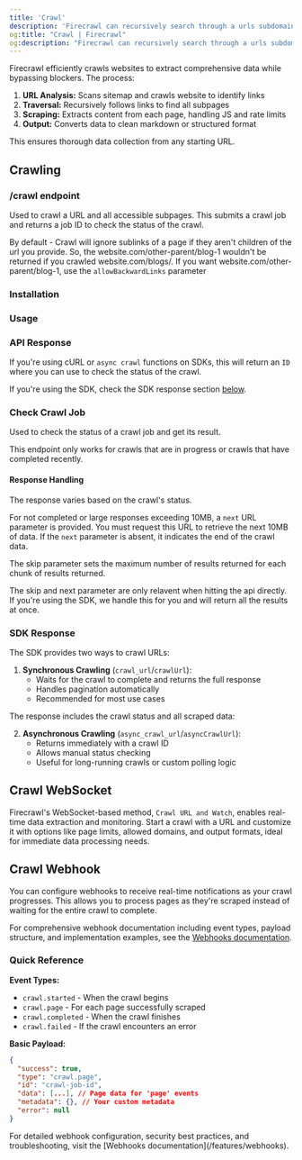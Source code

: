 ```yaml
---
title: 'Crawl'
description: 'Firecrawl can recursively search through a urls subdomains, and gather the content'
og:title: "Crawl | Firecrawl"
og:description: "Firecrawl can recursively search through a urls subdomains, and gather the content"
---
```



Firecrawl efficiently crawls websites to extract comprehensive data while bypassing blockers. The process:

1. **URL Analysis:** Scans sitemap and crawls website to identify links
2. **Traversal:** Recursively follows links to find all subpages
3. **Scraping:** Extracts content from each page, handling JS and rate limits
4. **Output:** Converts data to clean markdown or structured format

This ensures thorough data collection from any starting URL.


## Crawling


### /crawl endpoint

Used to crawl a URL and all accessible subpages. This submits a crawl job and returns a job ID to check the status of the crawl.


<Warning>By default - Crawl will ignore sublinks of a page if they aren't children of the url you provide. So, the website.com/other-parent/blog-1 wouldn't be returned if you crawled website.com/blogs/. If you want website.com/other-parent/blog-1, use the `allowBackwardLinks` parameter</Warning>


### Installation 

<CodeGroup>

<InstallationPython />
<InstallationNode />
<InstallationGo />
<InstallationRust />

</CodeGroup>

### Usage

<CodeGroup>

<CrawlPython />
<CrawlNode />
<CrawlGo />
<CrawlRust />
<CrawlCURL />

</CodeGroup>

### API Response

If you're using cURL or `async crawl` functions on SDKs, this will return an `ID` where you can use to check the status of the crawl.

<Note>If you're using the SDK, check the SDK response section [below](#sdk-response).</Note>

<AsyncCrawlOutput />

### Check Crawl Job

Used to check the status of a crawl job and get its result.

<Note>This endpoint only works for crawls that are in progress or crawls that have completed recently. </Note>


<CodeGroup>

<CheckCrawlJobPython />
<CheckCrawlJobNode />
<CheckCrawlJobGo />
<CheckCrawlJobRust />
<CheckCrawlJobCURL />

</CodeGroup>

#### Response Handling

The response varies based on the crawl's status.

For not completed or large responses exceeding 10MB, a `next` URL parameter is provided. You must request this URL to retrieve the next 10MB of data. If the `next` parameter is absent, it indicates the end of the crawl data.

The skip parameter sets the maximum number of results returned for each chunk of results returned. 

<Info>
The skip and next parameter are only relavent when hitting the api directly. If you're using the SDK, we handle this for you and will return all the results at once.
</Info>


<CodeGroup>
  <CheckCrawlJobOutputScraping />
  <CheckCrawlJobOutputCompleted />
</CodeGroup>

### SDK Response

The SDK provides two ways to crawl URLs:

1. **Synchronous Crawling** (`crawl_url`/`crawlUrl`):
   - Waits for the crawl to complete and returns the full response
   - Handles pagination automatically
   - Recommended for most use cases

<CodeGroup>
  <PythonCrawlExample />
  <NodeCrawlExample />
</CodeGroup>

The response includes the crawl status and all scraped data:

<CodeGroup>
  <PythonCrawlExampleResponse />
  <NodeCrawlExampleResponse />
</CodeGroup>

2. **Asynchronous Crawling** (`async_crawl_url`/`asyncCrawlUrl`):
   - Returns immediately with a crawl ID
   - Allows manual status checking
   - Useful for long-running crawls or custom polling logic

<CodeGroup>
  <AsyncCrawlPython />
  <AsyncCrawlNode />
</CodeGroup>

## Crawl WebSocket

Firecrawl's WebSocket-based method, `Crawl URL and Watch`, enables real-time data extraction and monitoring. Start a crawl with a URL and customize it with options like page limits, allowed domains, and output formats, ideal for immediate data processing needs.

<CodeGroup>
  <CrawlWebSocketPython />
  <CrawlWebSocketNode />
</CodeGroup>

## Crawl Webhook

You can configure webhooks to receive real-time notifications as your crawl progresses. This allows you to process pages as they're scraped instead of waiting for the entire crawl to complete.

<CrawlWebhookCURL />

For comprehensive webhook documentation including event types, payload structure, and implementation examples, see the [Webhooks documentation](/features/webhooks).

### Quick Reference

**Event Types:**
- `crawl.started` - When the crawl begins
- `crawl.page` - For each page successfully scraped  
- `crawl.completed` - When the crawl finishes
- `crawl.failed` - If the crawl encounters an error

**Basic Payload:**
```json
{
  "success": true,
  "type": "crawl.page",
  "id": "crawl-job-id",
  "data": [...], // Page data for 'page' events
  "metadata": {}, // Your custom metadata
  "error": null
}
```

<Note>
For detailed webhook configuration, security best practices, and troubleshooting, visit the [Webhooks documentation](/features/webhooks).
</Note>

